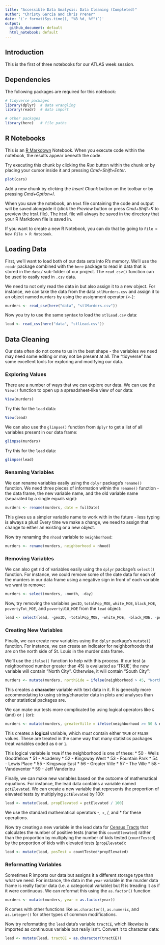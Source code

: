 ```yaml
---
title: "Accessible Data Analysis: Data Cleaning (Completed)"
author: "Christy Garcia and Chris Prener"
date: '(`r format(Sys.time(), "%B %d, %Y")`)'
output: 
  github_document: default
  html_notebook: default 
---
```


## Introduction
This is the first of three notebooks for our ATLAS week session.

## Dependencies
The following packages are required for this notebook:

```r
# tidyverse packages
library(dplyr)  # data wrangling
library(readr)  # data import

# other packages
library(here)   # file paths
```

## R Notebooks

This is an [R Markdown](http://rmarkdown.rstudio.com) Notebook. When you execute code within the notebook, the results appear beneath the code. 

Try executing this chunk by clicking the *Run* button within the chunk or by placing your cursor inside it and pressing *Cmd+Shift+Enter*. 

```r
plot(cars)
```

Add a new chunk by clicking the *Insert Chunk* button on the toolbar or by pressing *Cmd+Option+I*.

When you save the notebook, an `html` file containing the code and output will be saved alongside it (click the *Preview* button or press *Cmd+Shift+K* to preview the `html` file). The `html` file will always be saved in the directory that your R Markdown file is saved in.

If you want to create a new R Notebook, you can do that by going to `File > New File > R Notebook`.

## Loading Data
First, we'll want to load both of our data sets into R's memory. We'll use the `readr` package combined with the `here` package to read in data that is stored in the `data/` sub-folder of our project. The `read_csv()` function can be used to easily read in `.csv` data. 

We need to not only read the data in but also assign it to a new object. For instance, we can take the data from the data `stlMurders.csv` and assign it to an object named `murders` by using the assignment operator (`<-`):

```r
murders <- read_csv(here("data", "stlMurders.csv"))
```

Now you try to use the same syntax to load the `stlLead.csv` data:

```r
lead <- read_csv(here("data", "stlLead.csv"))
```

## Data Cleaning

Our data often do not come to us in the best shape - the variables we need may need some editing or may not be present at all. The "tidyverse" has some excellent tools for exploring and modifying our data.

### Exploring Values

There are a number of ways that we can explore our data. We can use the `View()` function to open up a spreadsheet-like view of our data:

```r
View(murders)
```

Try this for the `lead` data:

```r
View(lead)
```

We can also use the `glimpse()` function from `dplyr` to get a list of all variables present in our data frame:

```r
glimpse(murders)
```

Try this for the `lead` data:

```r
glimpse(lead)
```

### Renaming Variables

We can rename variables easily using the `dplyr` package's `rename()` function. We need three pieces of information within the `rename()` function - the data frame, the new variable name, and the old variable name (separated by a single equals sign):

```r
murders <- rename(murders, date = fullDate)
```

This gives us a simpler variable name to work with in the future - less typing is always a plus! Every time we make a change, we need to assign that change to either an existing or a new object. 

Now try renaming the `nhood` variable to `neighborhood`:

```r
murders <- rename(murders, neighborhood = nhood)
```

### Removing Variables

We can also get rid of variables easily using the `dplyr` package's `select()` function. For instance, we could remove some of the date data for each of the murders in our data frame using a negative sign in front of each variable we want to remove:

```r
murders <- select(murders, -month, -day)
```

Now, try removing the variables `geoID`, `totalPop_MOE`, `white_MOE`, `black_MOE`, `povertyTot_MOE`, and `povertyU18_MOE` from the `lead` object:

```r
lead <- select(lead, -geoID, -totalPop_MOE, -white_MOE, -black_MOE, -povertyTot_MOE, -povertyU18_MOE)
```

### Creating New Variables

Finally, we can create new variables using the `dplyr` package's `mutate()` function. For instance, we can create an indicator for neighborhoods that are on the north side of St. Louis in the murder data frame. 

We'll use the `ifelse()` function to help with this process. If our test (a neighborhood number greater than 45) is evaluated as 'TRUE', the new variable will contain "North City". Otherwise, it will contain "South City":

```r
murders <- mutate(murders, northSide = ifelse(neighborhood > 45, "North City", "South City"))
```

This creates a **character** variable with text data in it. R is generally more accommodating to using string/character data in plots and analyses than other statistical packages are.

We can make our tests more complicated by using logical operators like `&` (and) or `|` (or):

```r
murders <- mutate(murders, greaterVille = ifelse(neighborhood >= 50 & neighborhood <= 59, TRUE, FALSE))
```

This creates a **logical** variable, which *must* contain either `TRUE` or `FALSE` values. These are treated in the same way that many statistics packages treat variables coded as `0` or `1`.

This logical variable is `TRUE` if the neighborhood is one of these:
* 50 - Wells Goodfellow
* 51 - Academy
* 52 - Kingsway West
* 53 - Fountain Park
* 54 - Lewis Place
* 55 - Kingsway East
* 56 - Greater Ville
* 57 - The Ville
* 58 - Vandeventer
* 59 - Jeff Vanderlou

Finally, we can make new variables based on the outcome of mathematical equations. For instance, the lead data contains a variable named `pctElevated`. We can create a new variable that represents the proportion of elevated tests by multiplying `pctElevated` by 100:

```r
lead <- mutate(lead, propElevated = pctElevated / 100)
```

We use the standard mathematical operators -, +, /, and * for these operations.

Now try creating a new variable in the lead data for [Census Tracts](https://www.census.gov/geo/reference/gtc/gtc_ct.html) that calculates the number of positive tests (name this `countElevated`) rather than the proportion by multiplying the number of kids tested (`countTested`) by the proportion of kids with elevated tests (`propElevated`):

```r
lead <- mutate(lead, posTest = countTested*propElevated)
```

### Reformatting Variables

Sometimes R imports our data but assigns it a different storage type than what we need. For instance, the data in the `year` variable in the murder data frame is really factor data (i.e. a categorical variable) but R is treading it as if it were continuous. We can reformat this using the `as.factor()` function:

```r
murders <- mutate(murders, year = as.factor(year))
```

R comes with other functions like `as.character()`, `as.numeric`, and `as.integer()` for other types of common modifications.

Now try reformatting the `lead` data's variable `tractCE`, which likewise is imported as continuous variable but really isn't. Convert it to character data:

```r
lead <- mutate(lead, tractCE = as.character(tractCE))
```

